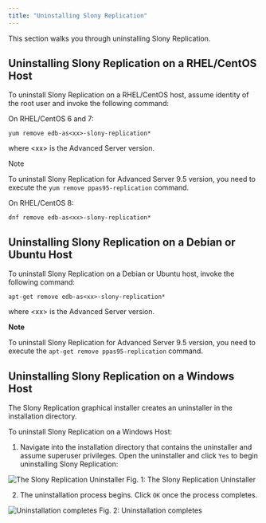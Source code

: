 ```yaml
---
title: "Uninstalling Slony Replication"
---
```


This section walks you through uninstalling Slony Replication.

## Uninstalling Slony Replication on a RHEL/CentOS Host

To uninstall Slony Replication on a RHEL/CentOS host, assume identity of the root user and invoke the following command:

On RHEL/CentOS 6 and 7:

```text
yum remove edb-as<xx>-slony-replication*
```

where &lt;xx> is the Advanced Server version.

<div class="note">

<div class="title">

Note

</div>

To uninstall Slony Replication for Advanced Server 9.5 version, you need to execute the `yum remove ppas95-replication` command.

</div>

On RHEL/CentOS 8:

```text
dnf remove edb-as<xx>-slony-replication*
```

## Uninstalling Slony Replication on a Debian or Ubuntu Host

To uninstall Slony Replication on a Debian or Ubuntu host, invoke the following command:

```text
apt-get remove edb-as<xx>-slony-replication*
```

where &lt;xx> is the Advanced Server version.

<div class="note">

<div class="title">

**Note**

</div>

To uninstall Slony Replication for Advanced Server 9.5 version, you need to execute the `apt-get remove ppas95-replication` command.

</div>

## Uninstalling Slony Replication on a Windows Host

The Slony Replication graphical installer creates an uninstaller in the installation directory.

To uninstall Slony Replication on a Windows Host:

1.  Navigate into the installation directory that contains the uninstaller and assume superuser privileges. Open the uninstaller and click `Yes` to begin uninstalling Slony Replication:

![The Slony Replication Uninstaller](images/slony_uninstall.png)
Fig. 1: The Slony Replication Uninstaller

2.  The uninstallation process begins. Click `OK` once the process completes.

![Uninstallation completes](images/slony_uninstall2.png)
Fig. 2: Uninstallation completes
